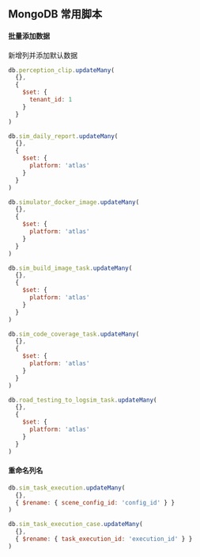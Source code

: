 ## MongoDB 常用脚本

#### 批量添加数据

新增列并添加默认数据

```js
db.perception_clip.updateMany(
  {},
  {
    $set: {
      tenant_id: 1
    }
  }
)

db.sim_daily_report.updateMany(
  {},
  {
    $set: {
      platform: 'atlas'
    }
  }
)

db.simulator_docker_image.updateMany(
  {},
  {
    $set: {
      platform: 'atlas'
    }
  }
)

db.sim_build_image_task.updateMany(
  {},
  {
    $set: {
      platform: 'atlas'
    }
  }
)

db.sim_code_coverage_task.updateMany(
  {},
  {
    $set: {
      platform: 'atlas'
    }
  }
)

db.road_testing_to_logsim_task.updateMany(
  {},
  {
    $set: {
      platform: 'atlas'
    }
  }
)
```

#### 重命名列名

```js
db.sim_task_execution.updateMany(
  {},
  { $rename: { scene_config_id: 'config_id' } }
)

db.sim_task_execution_case.updateMany(
  {},
  { $rename: { task_execution_id: 'execution_id' } }
)
```
